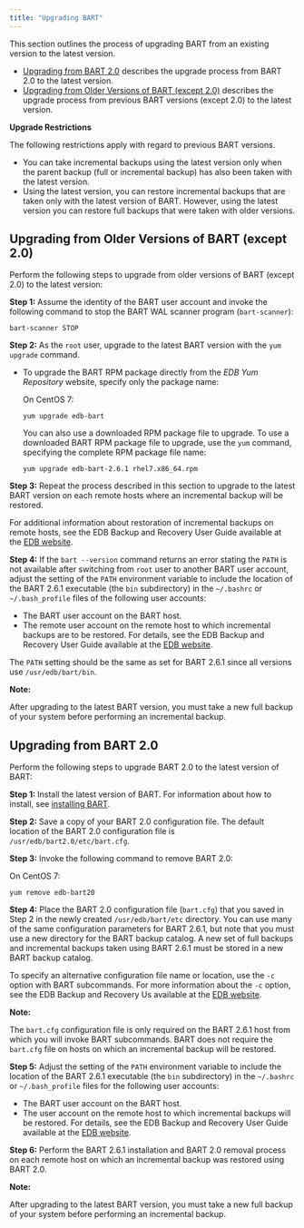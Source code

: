 ```yaml
---
title: "Upgrading BART"
---
```


<div id="upgrade" class="registered_link"></div>

This section outlines the process of upgrading BART from an existing version to the latest version.

-   [Upgrading from BART 2.0](#upgrading-from-bart-20) describes the upgrade process from BART 2.0 to the latest version.
-   [Upgrading from Older Versions of BART (except 2.0)](#upgrading_from_older_versions_except_2_0_to_latest_versions_of_bart) describes the upgrade process from previous BART versions (except 2.0) to the latest version.

**Upgrade Restrictions**

The following restrictions apply with regard to previous BART versions.

-   You can take incremental backups using the latest version only when the parent backup (full or incremental backup) has also been taken with the latest version.
-   Using the latest version, you can restore incremental backups that are taken only with the latest version of BART. However, using the latest version you can restore full backups that were taken with older versions.

<div id="upgrading_from_older_versions_except_2_0_to_latest_versions_of_bart" class="registered_link"></div>

## Upgrading from Older Versions of BART (except 2.0)

Perform the following steps to upgrade from older versions of BART (except 2.0) to the latest version:

**Step 1:** Assume the identity of the BART user account and invoke the following command to stop the BART WAL scanner program (`bart-scanner`):

```text
bart-scanner STOP
```

**Step 2:** As the `root` user, upgrade to the latest BART version with the `yum upgrade` command.

-   To upgrade the BART RPM package directly from the *EDB Yum Repository* website, specify only the package name:

    On CentOS 7:

    ```text
    yum upgrade edb-bart
    ```

    You can also use a downloaded RPM package file to upgrade. To use a downloaded BART RPM package file to upgrade, use the `yum` command, specifying the complete RPM package file name:

    ```text
    yum upgrade edb-bart-2.6.1 rhel7.x86_64.rpm
    ```

**Step 3:** Repeat the process described in this section to upgrade to the latest BART version on each remote hosts where an incremental backup will be restored.

For additional information about restoration of incremental backups on remote hosts, see the EDB Backup and Recovery User Guide available at the [EDB website](/bart/latest/bart_user/).

**Step 4:** If the `bart --version` command returns an error stating the `PATH` is not available after switching from `root` user to another BART user account, adjust the setting of the `PATH` environment variable to include the location of the BART 2.6.1 executable (the `bin` subdirectory) in the `~/.bashrc` or `~/.bash_profile` files of the following user accounts:

-   The BART user account on the BART host.
-   The remote user account on the remote host to which incremental backups are to be restored. For details, see the EDB Backup and Recovery User Guide available at the [EDB website](/bart/latest/bart_user/).

The `PATH` setting should be the same as set for BART 2.6.1 since all versions use `/usr/edb/bart/bin`.

**Note:**

After upgrading to the latest BART version, you must take a new full backup of your system before performing an incremental backup.

<div id="upgrading_from_bart_2_0" class="registered_link"></div>

## Upgrading from BART 2.0

Perform the following steps to upgrade BART 2.0 to the latest version of BART:

**Step 1:** Install the latest version of BART. For information about how to install, see [installing BART](02_installing_bart/#installing-bart).

**Step 2:** Save a copy of your BART 2.0 configuration file. The default location of the BART 2.0 configuration file is `/usr/edb/bart2.0/etc/bart.cfg`.

**Step 3:** Invoke the following command to remove BART 2.0:

 On CentOS 7:

```text
yum remove edb-bart20
```

**Step 4:** Place the BART 2.0 configuration file (`bart.cfg`) that you saved in Step 2 in the newly created `/usr/edb/bart/etc` directory. You can use many of the same configuration parameters for BART 2.6.1, but note that you must use a new directory for the BART backup catalog. A new set of full backups and incremental backups taken using BART 2.6.1 must be stored in a new BART backup catalog.

To specify an alternative configuration file name or location, use the `-c` option with BART subcommands. For more information about the `-c` option, see the EDB Backup and Recovery Us available at the [EDB website](/bart/latest/bart_user/).

**Note:**

The `bart.cfg` configuration file is only required on the BART 2.6.1 host from which you will invoke BART subcommands. BART does not require the `bart.cfg` file on hosts on which an incremental backup will be restored.

**Step 5:** Adjust the setting of the `PATH` environment variable to include the location of the BART 2.6.1 executable (the `bin` subdirectory) in the `~/.bashrc` or `~/.bash_profile` files for the following user accounts:

-   The BART user account on the BART host.
-   The user account on the remote host to which incremental backups will be restored. For details, see the EDB Backup and Recovery User Guide available at the [EDB website](/bart/latest/bart_user/).

**Step 6:** Perform the BART 2.6.1 installation and BART 2.0 removal process on each remote host on which an incremental backup was restored using BART 2.0.

**Note:**

After upgrading to the latest BART version, you must take a new full backup of your system before performing an incremental backup.
